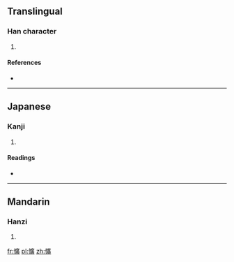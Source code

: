 ==Translingual==

===Han character===
{{Han char|rn=61|rad=心|as=15|sn=18|four=9008<sub>6</sub>|canj=心戈廿金 (PITC)}}

# {{defn|Han|sort=心15}}

====References====
* {{Han ref|kx=0407.280|dkj=11409|dj=0748.170|hdz=42365.040|uh=61ED|ud=25069|bh=EFC9|bd=61385}}

----

==Japanese==

===Kanji===
{{ja-kanji|grade=|rs=心15}}

# {{defn|lang=ja|sort=心15}}

====Readings====
* {{ja-readings|on=[[こう]] (kō)|kun=[[うらむ]] (uramu)}}

----

==Mandarin==

===Hanzi===
{{cmn-hanzi|pin=[[kuàng]] ([[kuang4]])|wg=k'uang<sup>4</sup>}}

# {{defn|lang=cmn|sort=心15}}

[[fr:懭]]
[[pl:懭]]
[[zh:懭]]
